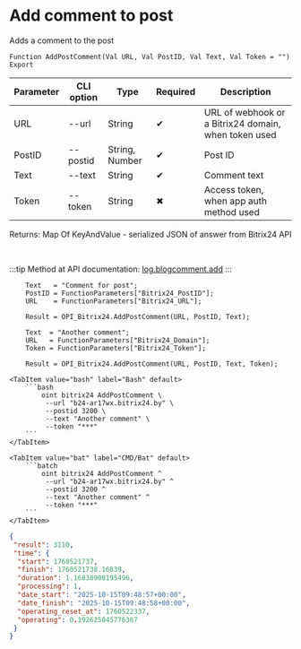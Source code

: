 ﻿---
sidebar_position: 6
description: Add comment to post and other functions to work with Bitrix24 in the Open Integration Package, a free open-source integration library for 1C:Enterprise 8, OneScript and CLI
keywords: [1C, 1С, 1С:Enterprise, 1С:Enterprise 8.3, API, Integration, Services, Exchange, OneScript, CLI, Bitrix24]
---


# Add comment to post
 Adds a comment to the post



`Function AddPostComment(Val URL, Val PostID, Val Text, Val Token = "") Export`

  | Parameter | CLI option | Type | Required | Description |
  |-|-|-|-|-|
  | URL | --url | String | &#x2714; | URL of webhook or a Bitrix24 domain, when token used |
  | PostID | --postid | String, Number | &#x2714; | Post ID |
  | Text | --text | String | &#x2714; | Comment text |
  | Token | --token | String | &#x2716; | Access token, when app auth method used |

  
  Returns:  Map Of KeyAndValue - serialized JSON of answer from Bitrix24 API

<br/>

:::tip
Method at API documentation: [log.blogcomment.add](https://dev.1c-bitrix.ru/rest_help/log/log_blogcomment_add.php)
:::
<br/>


```bsl title="1C:Enterprise/OneScript code example"
    Text   = "Comment for post";
    PostID = FunctionParameters["Bitrix24_PostID"];
    URL    = FunctionParameters["Bitrix24_URL"];

    Result = OPI_Bitrix24.AddPostComment(URL, PostID, Text);

    Text  = "Another comment";
    URL   = FunctionParameters["Bitrix24_Domain"];
    Token = FunctionParameters["Bitrix24_Token"];

    Result = OPI_Bitrix24.AddPostComment(URL, PostID, Text, Token);
```
 

 <Tabs>
  
    <TabItem value="bash" label="Bash" default>
        ```bash
            oint bitrix24 AddPostComment \
             --url "b24-ar17wx.bitrix24.by" \
             --postid 3200 \
             --text "Another comment" \
             --token "***"
        ```
    </TabItem>
  
    <TabItem value="bat" label="CMD/Bat" default>
        ```batch
            oint bitrix24 AddPostComment ^
             --url "b24-ar17wx.bitrix24.by" ^
             --postid 3200 ^
             --text "Another comment" ^
             --token "***"
        ```
    </TabItem>
</Tabs>


```json title="Result"
{
 "result": 3110,
 "time": {
  "start": 1760521737,
  "finish": 1760521738.16839,
  "duration": 1.16838908195496,
  "processing": 1,
  "date_start": "2025-10-15T09:48:57+00:00",
  "date_finish": "2025-10-15T09:48:58+00:00",
  "operating_reset_at": 1760522337,
  "operating": 0.192625045776367
 }
}
```
